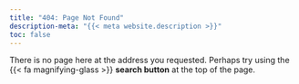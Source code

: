 ```yaml
---
title: "404: Page Not Found"
description-meta: "{{< meta website.description >}}"
toc: false
---
```


There is no page here at the address you requested. Perhaps try using the {{< fa magnifying-glass >}} **search button** at the top of the page.


